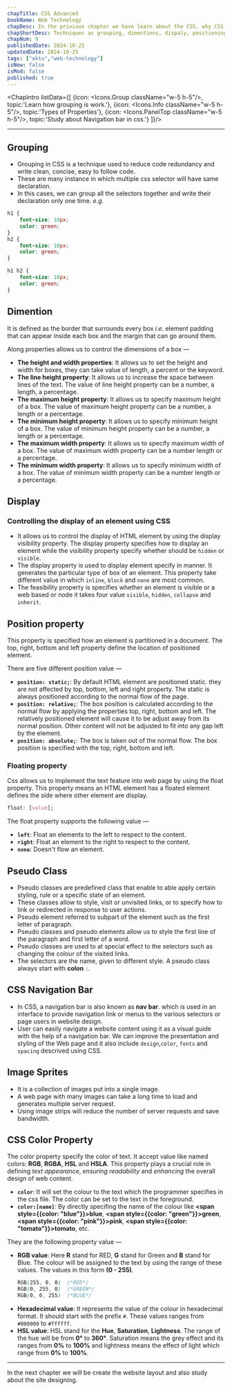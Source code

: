 ```yaml
---
chapTitle: CSS Advanced 
bookName: Web Technology
chapDesc: In the privious chapter we have learn about the CSS, why CSS is important for us as a programmer. Some basic syntax and selectors.
chapShortDesc: Techniques as grouping, dimentions, dispaly, positioning, floating, alignment, etc. that enhanced styling and interactivity.
chapNum: 9
publishedDate: 2024-10-25
updatedDate: 2024-10-25
tags: ["aktu","web-technology"]
isNew: false
isMod: false
published: true
---
```


<ChapIntro listData={[
  {icon: <Icons.Group className="w-5 h-5"/>, topic:'Learn how grouping is work.'},
  {icon: <Icons.Info className="w-5 h-5"/>, topic:'Types of Properties'},
  {icon: <Icons.PanelTop className="w-5 h-5"/>, topic:'Study about Navigation bar in css.'}
]}/>

---
## Grouping
- Grouping in CSS is a technique used to reduce code redundancy and write clean, concise, easy to follow code.
- These are many instance in which multiple css selector will have same declaration.
- In this cases, we can group all the selectors together and write their declaration only one time. *e.g.*
```css title="normal"
h1 {
    font-size: 10px;
    color: green;
}
h2 {
    font-size: 10px;
    color: green;
}
```
```css title="grouping"
h1 h2 {
    font-size: 10px;
    color: green;
}
```

## Dimention
It is defined as the border that surrounds every box *i.e.* element padding that can appear inside each box and the margin that can go around them.

Along properties allows us to control the dimensions of a box &mdash;
- **The height and width properties**: It allows us to set the height and width for boxes, they can take value of length, a percent or the keyword.
- **The line height property**: It allows us to increase the space between lines of the text. The value of line height property can be a number, a length, a percentage.
- **The maximum height property**: It allows us to specify maximum height of a box. The value of maximum height property can be a number, a length or a percentage.
- **The minimum height property**: It allows us to specify minimum height of a box. The value of minimum height property can be a number, a length or a percentage.
- **The maximum width property**: It allows us to specify maximum width of a box. The value of maximum width property can be a number length or a percentage.
- **The minimum width property**: It allows us to specify minimum width of a box. The value of minimum width property can be a number length or a percentage.

## Display 
### Controlling the display of an element using CSS
- It allows us to control the display of HTML element by using the display visibility property. The display property specifies how to display an element while the visibility property specify whether should be ```hidden``` or ```visible```.
- The display property is used to display element specify in manner. It generates the particular type of box of an element. This property take different value in which ```inline```, ```block``` and ```none``` are most common.
- The feasibility property is specifies whether an element is visible or a web based or node it takes four value ```visible```, ```hidden```, ```collapse``` and ```inherit```.

## Position property
This property is specified how an element is partitioned in a document. The top, right, bottom and left property define the location of positioned element.

There are five different position value &mdash;
- **```position: static;```**: By default HTML element are positioned static. they are not affected by top, bottom, left and right property. The static is always positioned according to the normal flow of the page.
- **```position: relative;```**: The box position is calculated according to the normal flow by applying the properties top, right, bottom and left. The relatively positioned element will cause it to be adjust away from its normal position. Other content will not be adjusted to fit into any gap left by the element.
- **```position: absolute;```**: The box is taken out of the normal flow. The box position is specified with the top, right, bottom and left.

### Floating  property
Css allows us to implement the text feature into web page by using the float property. This property means an HTML element has a floated element defines the side where other element are display.
```css title="Syntax"
float: [value];
```
The float property supports the following value &mdash;
- **```left```**: Float an elements to the left to respect to the content.
- **```right```**: Float an element to the right to respect to the content.
- **```none```**: Doesn't flow an element.

## Pseudo Class
- Pseudo classes are predefined class that enable to able apply certain styling, rule or a specific state of an element.
- These classes allow to style, visit or unvisited links, or to specify how to link or redirected in response to user actions.
- Pseudo element referred to subpart of the element such as the first letter of paragraph.
- Pseudo classes and pseudo elements allow us to style the first line of the paragraph and first letter of a word.
- Pseudo classes are used to at special effect to the selectors such as changing the colour of the visited links.
- The selectors are the name, given to different style. A pseudo class always start with **colon** ```:```.

## CSS Navigation Bar
- In CSS, a navigation bar is also known as **nav bar**. which is used in an interface to provide navigation link or menus to the various selectors or page users in website design.
- User can easily navigate a website content using it as a visual guide with the help of a navigation bar. We can improve the presentation and styling of the Web page and it also include ```design```,```color```, ```fonts``` and ```spacing``` descrived using CSS.

## Image Sprites
- It is a collection of images put into a single image.
- A web page with many images can take a long time to load and generates multiple server request.
- Using image strips will reduce the number of server requests and save bandwidth.

## CSS Color Property 
The color property specify the color of text. It accept value like named colors: **RGB**, **RGBA**, **HSL** and **HSLA**. This property plays a crucial role in defining *text appearance*, *ensuring readability* and *enhancing* the overall design of web content.
- **```color```**: It will set the colour to the text which the programmer specifies in the css file. The color can be set to the text in the foreground.
- **```color:[name]```**: By directly specifing the name of the colour like **<span style={{color: "blue"}}>blue</span>**, **<span style={{color: "green"}}>green</span>**, **<span style={{color: "pink"}}>pink</span>**, **<span style={{color: "tomato"}}>tomato</span>**, etc.


They are the following property value &mdash;
- **RGB value**: Here **R** stand for RED, **G** stand for Green and **B** stand for Blue. The colour will be assigned to the text by using the range of these values. The values in this form **(0 - 255)**.
    ```css title="Syntax"
    RGB(255, 0, 0)  /*RED*/
    RGB(0, 255, 0)  /*GREEN*/
    RGB(0, 0, 255)  /*BLUE*/
    ```
- **Hexadecimal value**: It represents the value of the colour in hexadecimal format. It should start with the prefix ```#```. These values ranges from ```#000000``` to ```#ffffff```.
- **HSL value**: HSL stand for the **Hue**, **Saturation**, **Lightness**. The range of the hue will be from **0&deg;** to **360&deg;**. Saturation means the grey effect and its ranges from **0%** to **100%** and lightness means the effect of light which range from **0%** to **100%**.



---

<NextUp nextChap="10" nextChapName="Creating Page Layout" nextChapLink="/web-technology/creating-page-layout"> In the next chapter we will be create the website layout and also study about the site designing.</NextUp>

